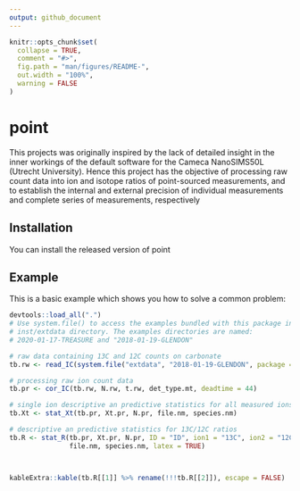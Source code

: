 ```yaml
---
output: github_document
---
```


<!-- README.md is generated from README.Rmd. Please edit that file -->

```r
knitr::opts_chunk$set(
  collapse = TRUE,
  comment = "#>",
  fig.path = "man/figures/README-",
  out.width = "100%",
  warning = FALSE
)
```

# point

<!-- badges: start -->
<!-- badges: end -->

This projects was originally inspired by the lack of detailed insight in the inner workings of the default software for the Cameca NanoSIMS50L (Utrecht
University). Hence this project has the objective of processing raw count data into ion and isotope ratios of point-sourced measurements, and to establish the
internal and external precision of individual measurements and complete series of measurements, respectively

## Installation

You can install the released version of point 

<!-- ``` r -->
<!-- install.packages("point") -->
<!-- ``` -->

## Example

This is a basic example which shows you how to solve a common problem:

```r

devtools::load_all(".")
# Use system.file() to access the examples bundled with this package in the
# inst/extdata directory. The examples directories are named:
# 2020-01-17-TREASURE and "2018-01-19-GLENDON"

# raw data containing 13C and 12C counts on carbonate
tb.rw <- read_IC(system.file("extdata", "2018-01-19-GLENDON", package = "point"))

# processing raw ion count data
tb.pr <- cor_IC(tb.rw, N.rw, t.rw, det_type.mt, deadtime = 44)

# single ion descriptive an predictive statistics for all measured ions
tb.Xt <- stat_Xt(tb.pr, Xt.pr, N.pr, file.nm, species.nm)

# descriptive an predictive statistics for 13C/12C ratios
tb.R <- stat_R(tb.pr, Xt.pr, N.pr, ID = "ID", ion1 = "13C", ion2 = "12C",
               file.nm, species.nm, latex = TRUE)



kableExtra::kable(tb.R[[1]] %>% rename(!!!tb.R[[2]]), escape = FALSE)


```

